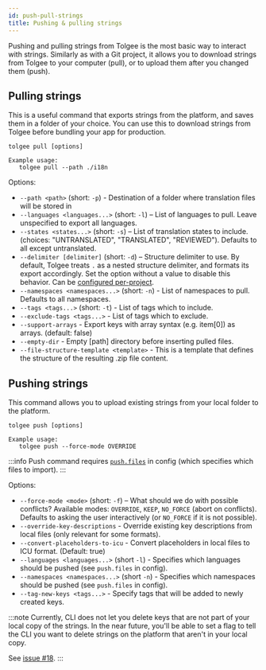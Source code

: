 ```yaml
---
id: push-pull-strings
title: Pushing & pulling strings
---
```


Pushing and pulling strings from Tolgee is the most basic way to interact with strings. Similarly as with a Git project,
it allows you to download strings from Tolgee to your computer (pull), or to upload them after you changed them (push).

## Pulling strings

This is a useful command that exports strings from the platform, and saves them in a folder of your choice. You can
use this to download strings from Tolgee before bundling your app for production.

```
tolgee pull [options]

Example usage:
   tolgee pull --path ./i18n
```

Options:

- `--path <path>` (short: `-p`) - Destination of a folder where translation files will be stored in
- `--languages <languages...>` (short: `-l`) – List of languages to pull. Leave unspecified to export all languages.
- `--states <states...>` (short: `-s`) – List of translation states to include. (choices: "UNTRANSLATED", "TRANSLATED", "REVIEWED"). Defaults to all except untranslated.
- `--delimiter [delimiter]` (short: `-d`) – Structure delimiter to use. By default, Tolgee treats `.` as a nested
  structure delimiter, and formats its export accordingly. Set the option without a value to disable this behavior.
  Can be [configured per-project](./project-configuration.mdx).
- `--namespaces <namespaces...>` (short: `-n`) - List of namespaces to pull. Defaults to all namespaces.
- `--tags <tags...>` (short: `-t`) - List of tags which to include.
- `--exclude-tags <tags...>` - List of tags which to exclude.
- `--support-arrays` - Export keys with array syntax (e.g. item[0]) as arrays. (default: false)
- `--empty-dir` - Empty [path] directory before inserting pulled files.
- `--file-structure-template <template>` - This is a template that defines the structure of the resulting .zip file content.

## Pushing strings

This command allows you to upload existing strings from your local folder to the platform.

```
tolgee push [options]

Example usage:
   tolgee push --force-mode OVERRIDE
```

:::info
Push command requires [`push.files`](./project-configuration.mdx#pushfiles) in config (which specifies which files to import).
:::

Options:

- `--force-mode <mode>` (short: `-f`) – What should we do with possible conflicts? Available modes: `OVERRIDE`, `KEEP`, `NO_FORCE` (abort on conflicts). Defaults to asking the user interactively (or `NO_FORCE` if it is not possible).
- `--override-key-descriptions` - Override existing key descriptions from local files (only relevant for some formats).
- `--convert-placeholders-to-icu` - Convert placeholders in local files to ICU format. (Default: true)
- `--languages <languages...>` (short `-l`) - Specifies which languages should be pushed (see `push.files` in config).
- `--namespaces <namespaces...>` (short `-n`) - Specifies which namespaces should be pushed (see `push.files` in config).
- `--tag-new-keys <tags...>` - Specify tags that will be added to newly created keys.

:::note
Currently, CLI does not let you delete keys that are not part of your local copy of the strings. In the near future,
you'll be able to set a flag to tell the CLI you want to delete strings on the platform that aren't in your local copy.

See [issue #18](https://github.com/tolgee/tolgee-cli/issues/18).
:::
